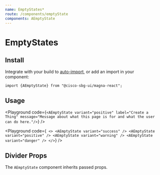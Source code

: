 ```yaml
---
name: EmptyStates*
route: /components/emptyState
components: AEmptyState
---
```


# EmptyStates

## Install

Integrate with your build to [auto-import](/#integrating), or add an import in your component:

```
import {AEmptyState} from "@cisco-sbg-ui/magna-react";
```

## Usage

<Playground
  code={`<AEmptyState variant="positive" label="Create a Thing" message="Message about what this page is for and what the user can do here."/>`}
/>

<Playground
  code={`
<>
<AEmptyState variant="success" />
<AEmptyState variant="positive" />
<AEmptyState variant="warning" />
<AEmptyState variant="danger" />
</>`}
/>

## Divider Props

The `AEmptyState` component inherits passed props.

<Props of="AEmptyState" />
